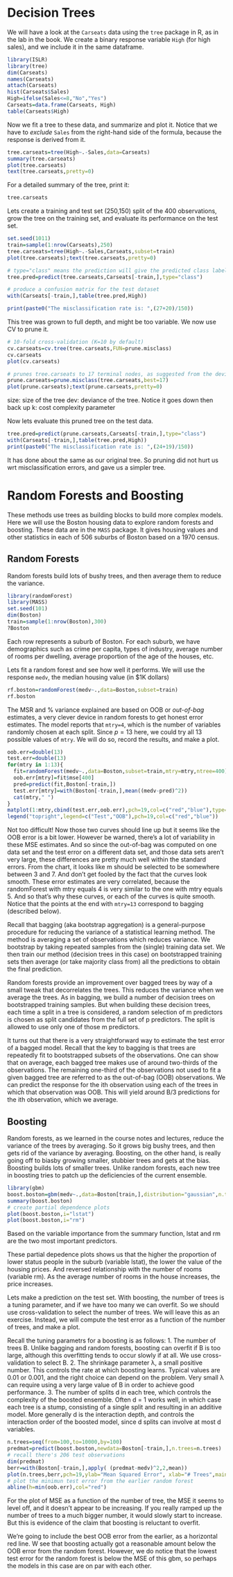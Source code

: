 Decision Trees
========================================================

We will have a look at the `Carseats` data using the `tree` package in R, as in the lab in the book.
We create a binary response variable `High` (for high sales), and we include it in the same dataframe.
```r
library(ISLR)
library(tree)
dim(Carseats)
names(Carseats)
attach(Carseats)
hist(Carseats$Sales)
High=ifelse(Sales<=8,"No","Yes")
Carseats=data.frame(Carseats, High)
table(Carseats$High)
```

Now we fit a tree to these data, and summarize and plot it. Notice that we have to _exclude_ `Sales` from the right-hand side of the formula, because the response is derived from it.
```r
tree.carseats=tree(High~.-Sales,data=Carseats)
summary(tree.carseats)
plot(tree.carseats)
text(tree.carseats,pretty=0)
```

For a detailed summary of the tree, print it:
```r
tree.carseats
```
Lets create a training and test set (250,150) split of the 400 observations, grow the tree on the training set, and evaluate its performance on the test set.
```r
set.seed(1011)
train=sample(1:nrow(Carseats),250)
tree.carseats=tree(High~.-Sales,Carseats,subset=train)
plot(tree.carseats);text(tree.carseats,pretty=0)

# type="class" means the prediction will give the predicted class label (Not sure what threshold would be used but likely it's 0.5). We can make different types of predictions as well, in particular we can predict the probabilities.
tree.pred=predict(tree.carseats,Carseats[-train,],type="class")

# produce a confusion matrix for the test dataset
with(Carseats[-train,],table(tree.pred,High))

print(paste0("The misclassification rate is: ",(27+20)/150))
```
This tree was grown to full depth, and might be too variable. We now use CV to prune it.
```r
# 10-fold cross-validation (K=10 by default)
cv.carseats=cv.tree(tree.carseats,FUN=prune.misclass)
cv.carseats
plot(cv.carseats)

# prunes tree.carseats to 17 terminal nodes, as suggested from the deviance plot
prune.carseats=prune.misclass(tree.carseats,best=17)
plot(prune.carseats);text(prune.carseats,pretty=0)
```

size: size of the tree
dev: deviance of the tree. Notice it goes down then back up
k: cost complexity parameter


Now lets evaluate this pruned tree on the test data.
```r
tree.pred=predict(prune.carseats,Carseats[-train,],type="class")
with(Carseats[-train,],table(tree.pred,High))
print(paste0("The misclassification rate is: ",(24+19)/150))
```
It has done about the same as our original tree. So pruning did not hurt us wrt misclassification errors, and gave us a simpler tree.










Random Forests and Boosting
============================

These methods use trees as building blocks to build more complex models. Here we will use the Boston housing data to explore random forests and boosting. These data are in the `MASS` package.
It gives housing values and other statistics in each of 506 suburbs of Boston based on a 1970 census.

Random Forests
--------------
Random forests build lots of bushy trees, and then average them to reduce the variance.

```r
library(randomForest)
library(MASS)
set.seed(101)
dim(Boston)
train=sample(1:nrow(Boston),300)
?Boston
```
Each row represents a suburb of Boston. For each suburb, we have demographics such as crime per capita, types of industry, average number of rooms per dwelling, average proportion of the age of the houses, etc.


Lets fit a random forest and see how well it performs. We will use the response `medv`, the median housing value (in \$1K dollars)

```r
rf.boston=randomForest(medv~.,data=Boston,subset=train)
rf.boston
```
The MSR and % variance explained are based on OOB  or _out-of-bag_ estimates, a very clever device in random forests to get honest error estimates. The model reports that `mtry=4`, which is the number of variables randomly chosen at each split. Since $p=13$ here, we could try all 13 possible values of `mtry`. We will do so, record the results, and make a plot.

```r
oob.err=double(13)
test.err=double(13)
for(mtry in 1:13){
  fit=randomForest(medv~.,data=Boston,subset=train,mtry=mtry,ntree=400)
  oob.err[mtry]=fit$mse[400]
  pred=predict(fit,Boston[-train,])
  test.err[mtry]=with(Boston[-train,],mean((medv-pred)^2))
  cat(mtry," ")
}
matplot(1:mtry,cbind(test.err,oob.err),pch=19,col=c("red","blue"),type="b",ylab="Mean Squared Error")
legend("topright",legend=c("Test","OOB"),pch=19,col=c("red","blue"))
```

Not too difficult! Now those two curves should line up but it seems like the OOB error is a bit lower. However be warned, there's a lot of variability in these MSE estimates. And so since the out-of-bag was computed on one data set and the test error on a different data set, and those data sets aren't very large, these differences are pretty much well within the standard errors. From the chart, it looks like m should be selected to be somewhere between 3 and 7. 
And don't get fooled by the fact that the curves look smooth. These error estimates are very correlated, because the randomForest with mtry equals 4 is very similar to the one
with mtry equals 5. And so that's why these curves, or each of the curves is quite smooth. Notice that the points at the end with `mtry=13` correspond to bagging (described below).

Recall that bagging (aka bootstrap aggregation) is a general-purpose procedure for reducing the variance of a statistical learning method. The method is averaging a set of observations which reduces variance. We bootstrap by taking repeated samples from the (single) training data set. We then train our method (decision trees in this case) on bootstrapped training sets then average (or take majority class from) all the predictions to obtain the final prediction.

Random forests provide an improvement over bagged trees by way of a small tweak that decorrelates the trees. This reduces the variance when we average the trees. As in bagging, we build a number of decision trees on bootstrapped training samples. But when building these decision trees, each time a split in a tree is considered, a random selection of m predictors is chosen as split candidates from the full set of p predictors. The split is allowed to use only one of those m predictors.

It turns out that there is a very straightforward way to estimate the test error of a bagged model. Recall that the key to bagging is that trees are repeatedly fit to bootstrapped subsets of the observations. One can show that on average, each bagged tree makes use of around two-thirds of the observations. The remaining one-third of the observations not used to fit a given bagged tree are referred to as the out-of-bag (OOB) observations. We can predict the response for the ith observation using each of the trees in which that observation was OOB. This will yield around B/3 predictions for the ith observation, which we average.



Boosting
--------
Random forests, as we learned in the course notes and lectures, reduce the variance of the trees by averaging. So it grows big bushy trees, and then gets rid of the variance by averaging. Boosting, on the other hand, is really going off to biasby growing smaller, stubbier trees and gets at the bias.
Boosting builds lots of smaller trees. Unlike random forests, each new tree in boosting tries to patch up the deficiencies of the current ensemble.
```r
library(gbm)
boost.boston=gbm(medv~.,data=Boston[train,],distribution="gaussian",n.trees=10000,shrinkage=0.01,interaction.depth=4)
summary(boost.boston)
# create partial dependence plots
plot(boost.boston,i="lstat")
plot(boost.boston,i="rm")
```

Based on the variable importance from the summary function, lstat and rm are the two most important predictors.

These partial depedence plots shows us that the higher the proportion of lower status people in the suburb (variable lstat), the lower the value of the housing prices. And reversed relationship with the number of rooms (variable rm). As the average number of rooms in the house increases, the price increases.

Lets make a prediction on the test set. With boosting, the number of trees is a tuning parameter, and if we have too many we can overfit. So we should use cross-validation to select the number of trees. We will leave this as an exercise. Instead, we will compute the test error as a function of the number of trees, and make a plot.

Recall the tuning parametrs for a boosting is as follows:
1. The number of trees B. Unlike bagging and random forests, boosting can overfit if B is too large, although this overfitting tends to occur slowly if at all. We use cross-validation to select B.
2. The shrinkage parameter λ, a small positive number. This controls the rate at which boosting learns. Typical values are 0.01 or 0.001, and the right choice can depend on the problem. Very small λ can require using a very large value of B in order to achieve good performance.
3. The number of splits d in each tree, which controls the complexity of the boosted ensemble. Often d = 1 works well, in which case each tree is a stump, consisting of a single split and resulting in an additive model. More generally d is the interaction depth, and controls the interaction order of the boosted model, since d splits can involve at most d variables.

```r
n.trees=seq(from=100,to=10000,by=100)
predmat=predict(boost.boston,newdata=Boston[-train,],n.trees=n.trees)
# recall there's 206 test observations
dim(predmat)
berr=with(Boston[-train,],apply( (predmat-medv)^2,2,mean))
plot(n.trees,berr,pch=19,ylab="Mean Squared Error", xlab="# Trees",main="Boosting Test Error")
# plot the minimun test error from the earlier random forest
abline(h=min(oob.err),col="red")
```

For the plot of MSE as a function of the number of tree, the MSE it seems to level off, and it doesn't appear to be increasing. If you really ramped up the number of trees to a much bigger number, it would slowly start to increase. But this is evidence of the claim that boosting is reluctant to overfit.

We're going to include the best OOB error from the earlier, as a horizontal red line. W see that boosting actually got a reasonable amount below the OOB error from the random forest. However, we do notice that the lowest test error for the random forest is below the MSE of this gbm, so perhaps the models in this case are on par with each other.
